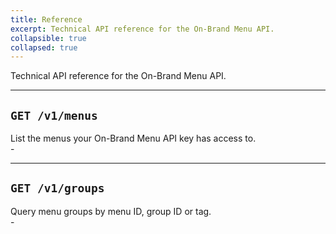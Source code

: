 ```yaml
---
title: Reference
excerpt: Technical API reference for the On-Brand Menu API.
collapsible: true
collapsed: true
---
```


Technical API reference for the On-Brand Menu API.

---

## `GET /v1/menus`

<div className="-mt-4 grid gap-6 md:grid-cols-2">
  <div>
    List the menus your On-Brand Menu API key has access to.
  </div>
  <div>
    - <ChevronLink url="/docs/on-brand-menu-api/reference/get-menus" label="Make a request" />
  </div>
</div>

---

## `GET /v1/groups`

<div className="-mt-4 grid gap-6 md:grid-cols-2">
  <div>
    Query menu groups by menu ID, group ID or tag.
  </div>
  <div>
    - <ChevronLink url="/docs/on-brand-menu-api/reference/get-groups" label="Make a request" />
  </div>
</div>